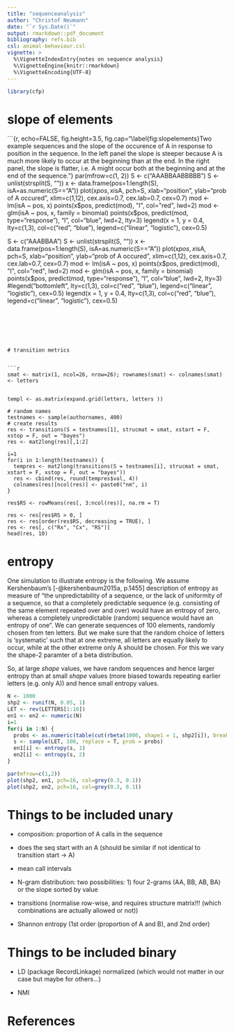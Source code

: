 ```yaml
---
title: "sequenceanalysis"
author: "Christof Neumann"
date: "`r Sys.Date()`"
output: rmarkdown::pdf_document
bibliography: refs.bib
csl: animal-behaviour.csl
vignette: >
  %\VignetteIndexEntry{notes on sequence analysis}
  %\VignetteEngine{knitr::rmarkdown}
  %\VignetteEncoding{UTF-8}
---
```


```r
library(cfp)
```

# slope of elements

```{r, echo=FALSE, fig.height=3.5, fig.cap="\\label{fig:slopelements}Two example sequences and the slope of the occurence of A in response to position in the sequence. In the left panel the slope is steeper because A is much more likely to occur at the beginning than at the end. In the right panel, the slope is flatter, i.e. A might occur both at the beginning and at the end of the sequence."}
par(mfrow=c(1, 2))
S <- c("AAABBAABBBBB")
S <- unlist(strsplit(S, ""))
x <- data.frame(pos=1:length(S), isA=as.numeric(S=="A"))
plot(x$pos, x$isA, pch=S, xlab="position", ylab="prob of A occured", xlim=c(1,12), cex.axis=0.7, cex.lab=0.7, cex=0.7)
mod <- lm(isA ~ pos, x)
points(x$pos, predict(mod), "l", col="red", lwd=2)
mod <- glm(isA ~ pos, x, family = binomial)
points(x$pos, predict(mod, type="response"), "l", col="blue", lwd=2, lty=3)
legend(x = 1, y = 0.4, lty=c(1,3), col=c("red", "blue"), legend=c("linear", "logistic"), cex=0.5)

S <- c("AAABBAA")
S <- unlist(strsplit(S, ""))
x <- data.frame(pos=1:length(S), isA=as.numeric(S=="A"))
plot(x$pos, x$isA, pch=S, xlab="position", ylab="prob of A occured", xlim=c(1,12), cex.axis=0.7, cex.lab=0.7, cex=0.7)
mod <- lm(isA ~ pos, x)
points(x$pos, predict(mod), "l", col="red", lwd=2)
mod <- glm(isA ~ pos, x, family = binomial)
points(x$pos, predict(mod, type="response"), "l", col="blue", lwd=2, lty=3)
#legend("bottomleft", lty=c(1,3), col=c("red", "blue"), legend=c("linear", "logistic"), cex=0.5)
legend(x = 1, y = 0.4, lty=c(1,3), col=c("red", "blue"), legend=c("linear", "logistic"), cex=0.5)
```






# transition metrics


```r
smat <- matrix(1, ncol=26, nrow=26); rownames(smat) <- colnames(smat) <- letters


templ <- as.matrix(expand.grid(letters, letters ))

# random names
testnames <- sample(authornames, 400)
# create results
res <- transitions(S = testnames[1], strucmat = smat, xstart = F, xstop = F, out = "bayes")
res <- mat2long(res)[,1:2]

i=1
for(i in 1:length(testnames)) {
  tempres <- mat2long(transitions(S = testnames[i], strucmat = smat, xstart = F, xstop = F, out = "bayes"))
  res <- cbind(res, round(tempres$val, 4))
  colnames(res)[ncol(res)] <- paste0("nm", i)
}

res$RS <- rowMeans(res[, 3:ncol(res)], na.rm = T)

res <- res[res$RS > 0, ]
res <- res[order(res$RS, decreasing = TRUE), ]
res <- res[, c("Rx", "Cx", "RS")]
head(res, 10)
```



# entropy

One simulation to illustrate entropy is the following. We assume Kershenbaum's [-@kershenbaum2015a, p.1455] description of entropy as measure of "the unpredictability of a sequence, or the lack of uniformity of a sequence, so that a completely predictable sequence (e.g. consisting of the same element repeated over and over) would have an entropy of zero, whereas a completely unpredictable (random) sequence would have an entropy of one". We can generate sequences of 100 elements, randomly chosen from ten letters. But we make sure that the random choice of letters is 'systematic' such that at one extreme, all letters are equally likely to occur, while at the other extreme only A should be chosen. For this we vary the shape-2 paramter of a beta distribution.

So, at large *shape* values, we have random sequences and hence larger entropy than at small *shape* values (more biased towards repeating earlier letters (e.g. only A)) and hence small entropy values. 


```r
N <- 1000
shp2 <- runif(N, 0.05, 1)
LET <- rev(LETTERS[1:10])
en1 <- en2 <- numeric(N)
i=1
for(i in 1:N) {
  probs <- as.numeric(table(cut(rbeta(1000, shape1 = 1, shp2[i]), breaks=seq(0,1,0.1) )))/1000
  s <- sample(LET, 100, replace = T, prob = probs)
  en1[i] <- entropy(s, 1)
  en2[i] <- entropy(s, 2)
}

par(mfrow=c(1,2))
plot(shp2, en1, pch=16, col=grey(0.3, 0.1))
plot(shp2, en2, pch=16, col=grey(0.3, 0.1))
```



# Things to be included unary

+ composition: proportion of A calls in the sequence

+ does the seq start with an A (should be similar if not identical to transition start -> A)

+ mean call intervals 

+ N-gram distribution: two possibilities: 1) four 2-grams (AA, BB, AB, BA) or the slope sorted by value

+ transitions (normalise row-wise, and requires structure matrix!!! (which combinations are actually allowed or not))

+ Shannon entropy (1st order (proportion of A and B), and 2nd order)

# Things to be included binary

+ LD (package RecordLinkage) normalized (which would not matter in our case but maybe for others...)

+ NMI




# References
